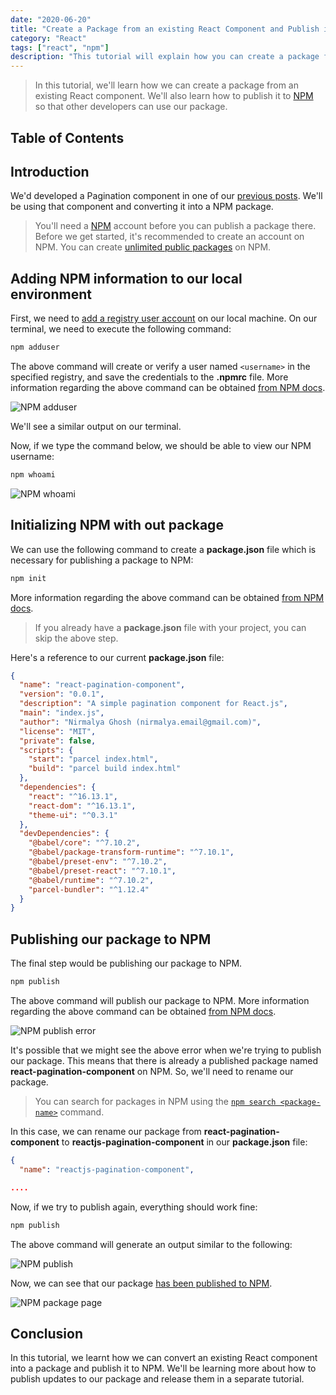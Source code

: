 ```yaml
---
date: "2020-06-20"
title: "Create a Package from an existing React Component and Publish it to NPM"
category: "React"
tags: ["react", "npm"]
description: "This tutorial will explain how you can create a package from a React component and publish it to NPM."
---
```


> In this tutorial, we'll learn how we can create a package from an existing React component. We'll also learn how to publish it to [NPM](https://www.npmjs.com/) so that other developers can use our package.


## Table of Contents

## Introduction
We'd developed a Pagination component in one of our [previous posts](https://nirmalyaghosh.com/articles/how-to-create-an-accessible-pagination-component-with-react). We'll be using that component and converting it into a NPM package.

> You'll need a [NPM](https://www.npmjs.com/) account before you can publish a package there. Before we get started, it's recommended to create an account on NPM. You can create [unlimited public packages](https://www.npmjs.com/products) on NPM.


## Adding NPM information to our local environment
First, we need to [add a registry user account](https://docs.npmjs.com/cli/adduser) on our local machine. On our terminal, we need to execute the following command:

```bash
npm adduser
```

The above command will create or verify a user named `<username>` in the specified registry, and save the credentials to the **.npmrc** file. More information regarding the above command can be obtained [from NPM docs](https://docs.npmjs.com/cli/adduser).

![NPM adduser](/images/content/create-a-npm-package-from-a-react-component/1.png)

We'll see a similar output on our terminal.

Now, if we type the command below, we should be able to view our NPM username:

```bash
npm whoami
```

![NPM whoami](/images/content/create-a-npm-package-from-a-react-component/2.png)


## Initializing NPM with out package
We can use the following command to create a **package.json** file which is necessary for publishing a package to NPM:

```bash
npm init
```

More information regarding the above command can be obtained [from NPM docs](https://docs.npmjs.com/cli/init).

> If you already have a **package.json** file with your project, you can skip the above step.

Here's a reference to our current **package.json** file:

```json:package.json
{
  "name": "react-pagination-component",
  "version": "0.0.1",
  "description": "A simple pagination component for React.js",
  "main": "index.js",
  "author": "Nirmalya Ghosh (nirmalya.email@gmail.com)",
  "license": "MIT",
  "private": false,
  "scripts": {
    "start": "parcel index.html",
    "build": "parcel build index.html"
  },
  "dependencies": {
    "react": "^16.13.1",
    "react-dom": "^16.13.1",
    "theme-ui": "^0.3.1"
  },
  "devDependencies": {
    "@babel/core": "^7.10.2",
    "@babel/package-transform-runtime": "^7.10.1",
    "@babel/preset-env": "^7.10.2",
    "@babel/preset-react": "^7.10.1",
    "@babel/runtime": "^7.10.2",
    "parcel-bundler": "^1.12.4"
  }
}
```

## Publishing our package to NPM
The final step would be publishing our package to NPM.

```bash
npm publish
```

The above command will publish our package to NPM. More information regarding the above command can be obtained [from NPM docs](https://docs.npmjs.com/cli/publish).

![NPM publish error](/images/content/create-a-npm-package-from-a-react-component/3.png)

It's possible that we might see the above error when we're trying to publish our package. This means that there is already a published package named **react-pagination-component** on NPM. So, we'll need to rename our package.

> You can search for packages in NPM using the [`npm search <package-name>`](https://docs.npmjs.com/cli-commands/search.html) command.

In this case, we can rename our package from **react-pagination-component** to **reactjs-pagination-component** in our **package.json** file:

```json:package.json
{
  "name": "reactjs-pagination-component",

....
```

Now, if we try to publish again, everything should work fine:

```bash
npm publish
```

The above command will generate an output similar to the following:

![NPM publish](/images/content/create-a-npm-package-from-a-react-component/4.png)

Now, we can see that our package [has been published to NPM](https://www.npmjs.com/package/reactjs-pagination-component).

![NPM package page](/images/content/create-a-npm-package-from-a-react-component/5.png)


## Conclusion
In this tutorial, we learnt how we can convert an existing React component into a package and publish it to NPM. We'll be learning more about how to publish updates to our package and release them in a separate tutorial.
